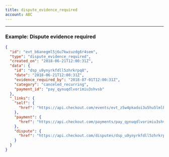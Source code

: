 ```yaml
---
title: dispute_evidence_required
account: ABC
---
```


---

### Example: Dispute evidence required

```json
{
  "id": "evt_b6anegml5j6u7kwzuzdg6r4sem",
  "type": "dispute_evidence_required",
  "created_on": "2018-06-21T12:00:31Z",
  "data": {
    "id": "dsp_u9ynyrkfdll5zhrkrpq8",
    "date": "2018-06-21T12:00:31Z",
    "evidence_required_by": "2018-07-01T12:00:31Z", 
    "category": "canceled_recurring",
    "payment_id": "pay_qynuqdlvorimiu3shvsb"
  },
  "_links": {
    "self": {
      "href": "https://api.checkout.com/events/evt_z5w4pkadoi3u5hu5lmlklwrxla"
    },
    "payment": {
      "href": "https://api.checkout.com/payments/pay_qynuqdlvorimiu3shvsb"
    }, 
    "dispute": {
      "href": "https://api.checkout.com/disputes/dsp_u9ynyrkfdll5zhrkrpq8"
    }
  }
}
```